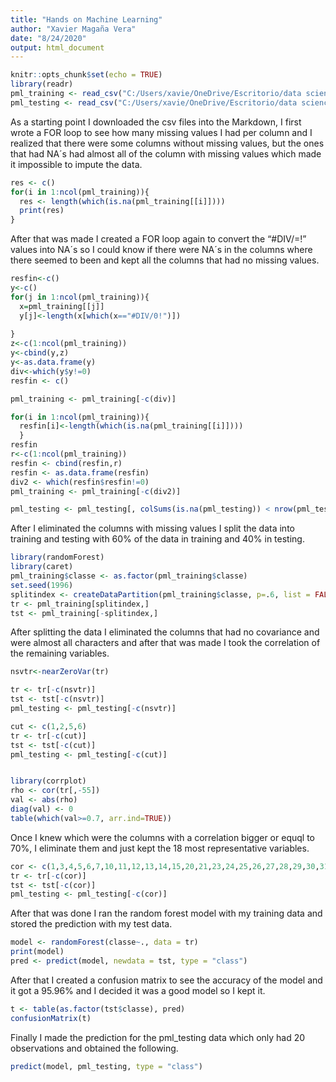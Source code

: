 ---
title: "Hands on Machine Learning"
author: "Xavier Magaña Vera"
date: "8/24/2020"
output: html_document
---

```{r setup, include=FALSE, warning=FALSE, message=FALSE}
knitr::opts_chunk$set(echo = TRUE)
library(readr)
pml_training <- read_csv("C:/Users/xavie/OneDrive/Escritorio/data science coursera/pml-training.csv")
pml_testing <- read_csv("C:/Users/xavie/OneDrive/Escritorio/data science coursera/pml-testing.csv")
```

As a starting point I downloaded the csv files into the Markdown, I first wrote a FOR loop to see how many missing values I had per column and I realized that there were some columns without missing values, but the ones that had NA´s had almost all of the column with missing values which made it impossible to impute the data.

```{r, results='hide'}
res <- c()
for(i in 1:ncol(pml_training)){
  res <- length(which(is.na(pml_training[[i]])))
  print(res)
}
```

After that was made I created a FOR loop again to convert the "#DIV/=!" values into NA´s so I could know if there were NA´s in the columns where there seemed to been and kept all the columns that had no missing values.

```{r, results='hide'}
resfin<-c()
y<-c()  
for(j in 1:ncol(pml_training)){
  x=pml_training[[j]]
  y[j]<-length(x[which(x=="#DIV/0!")])
  
}
z<-c(1:ncol(pml_training))
y<-cbind(y,z)
y<-as.data.frame(y)
div<-which(y$y!=0)
resfin <- c()

pml_training <- pml_training[-c(div)]

for(i in 1:ncol(pml_training)){
  resfin[i]<-length(which(is.na(pml_training[[i]])))
  }
resfin 
r<-c(1:ncol(pml_training))
resfin <- cbind(resfin,r)
resfin <- as.data.frame(resfin)
div2 <- which(resfin$resfin!=0)
pml_training <- pml_training[-c(div2)]

pml_testing <- pml_testing[, colSums(is.na(pml_testing)) < nrow(pml_testing)]
```

After I eliminated the columns with missing values I split the data into training and testing with 60% of the data in training and 40% in testing.

```{r}
library(randomForest)
library(caret)
pml_training$classe <- as.factor(pml_training$classe)
set.seed(1996)
splitindex <- createDataPartition(pml_training$classe, p=.6, list = FALSE)
tr <- pml_training[splitindex,]
tst <- pml_training[-splitindex,]
```

After splitting the data I eliminated the columns that had no covariance and were almost all characters and after that was made I took the correlation of the remaining variables.

```{r}
nsvtr<-nearZeroVar(tr)

tr <- tr[-c(nsvtr)]
tst <- tst[-c(nsvtr)]
pml_testing <- pml_testing[-c(nsvtr)]

cut <- c(1,2,5,6)
tr <- tr[-c(cut)]
tst <- tst[-c(cut)]
pml_testing <- pml_testing[-c(cut)]


library(corrplot)
rho <- cor(tr[,-55])
val <- abs(rho)
diag(val) <- 0
table(which(val>=0.7, arr.ind=TRUE))
```

Once I knew which were the columns with a correlation bigger or equql to 70%, I eliminate them and just kept the 18 most representative variables.

```{r}
cor <- c(1,3,4,5,6,7,10,11,12,13,14,15,20,21,23,24,25,26,27,28,29,30,31,32, 33,34,35,36,37,38,39,40,41,47,48,50,53)
tr <- tr[-c(cor)]
tst <- tst[-c(cor)]
pml_testing <- pml_testing[-c(cor)]
```

After that was done I ran the random forest model with my training data and stored the prediction with my test data.

```{r, warning=FALSE, message=FALSE}
model <- randomForest(classe~., data = tr)
print(model)
pred <- predict(model, newdata = tst, type = "class")
```

After that I created a confusion matrix to see the accuracy of the model and it got a 95.96% and I decided it was a good model so I kept it.

```{r}
t <- table(as.factor(tst$classe), pred)
confusionMatrix(t)
```

Finally I made the prediction for the pml_testing data which only had 20 observations and obtained the following.

```{r}
predict(model, pml_testing, type = "class")
```















